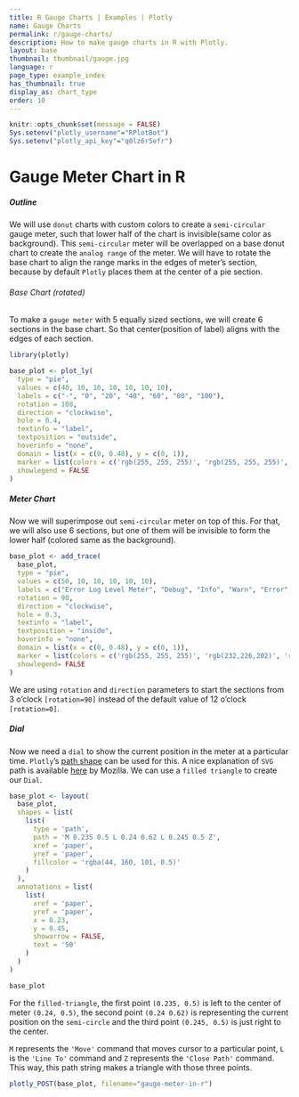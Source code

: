 ```yaml
---
title: R Gauge Charts | Examples | Plotly
name: Gauge Charts
permalink: r/gauge-charts/
description: How to make gauge charts in R with Plotly.
layout: base
thumbnail: thumbnail/gauge.jpg
language: r
page_type: example_index
has_thumbnail: true
display_as: chart_type
order: 10
---
```


```r
knitr::opts_chunk$set(message = FALSE)
Sys.setenv("plotly_username"="RPlotBot")
Sys.setenv("plotly_api_key"="q0lz6r5efr")
```

# Gauge Meter Chart in R

##### Outline

We will use `donut` charts with custom colors to create a `semi-circular` gauge meter, such that lower half of the chart is invisible(same color as background).
This `semi-circular` meter will be overlapped on a base donut chart to create the `analog range` of the meter. We will have to rotate the base chart to align the range marks in the edges of meter's section, because by default `Plotly` places them at the center of a pie section.

###### Base Chart (rotated)

To make a `gauge meter` with 5 equally sized sections, we will create 6 sections in the base chart. So that center(position of label) aligns with the edges of each section.

```r

library(plotly)

base_plot <- plot_ly(
  type = "pie",
  values = c(40, 10, 10, 10, 10, 10, 10),
  labels = c("-", "0", "20", "40", "60", "80", "100"),
  rotation = 108,
  direction = "clockwise",
  hole = 0.4,
  textinfo = "label",
  textposition = "outside",
  hoverinfo = "none",
  domain = list(x = c(0, 0.48), y = c(0, 1)),
  marker = list(colors = c('rgb(255, 255, 255)', 'rgb(255, 255, 255)', 'rgb(255, 255, 255)', 'rgb(255, 255, 255)', 'rgb(255, 255, 255)', 'rgb(255, 255, 255)', 'rgb(255, 255, 255)')),
  showlegend = FALSE
)

```

##### Meter Chart

Now we will superimpose out `semi-circular` meter on top of this.
For that, we will also use 6 sections, but one of them will be invisible to form the lower half (colored same as the background).

```r

base_plot <- add_trace(
  base_plot,
  type = "pie",
  values = c(50, 10, 10, 10, 10, 10),
  labels = c("Error Log Level Meter", "Debug", "Info", "Warn", "Error", "Fatal"),
  rotation = 90,
  direction = "clockwise",
  hole = 0.3,
  textinfo = "label",
  textposition = "inside",
  hoverinfo = "none",
  domain = list(x = c(0, 0.48), y = c(0, 1)),
  marker = list(colors = c('rgb(255, 255, 255)', 'rgb(232,226,202)', 'rgb(226,210,172)', 'rgb(223,189,139)', 'rgb(223,162,103)', 'rgb(226,126,64)')),
  showlegend= FALSE
)

```

We are using `rotation` and `direction` parameters to start the sections from 3 o'clock `[rotation=90]` instead of the default value of 12 o'clock `[rotation=0]`.

##### Dial

Now we need a `dial` to show the current position in the meter at a particular time.
`Plotly`'s [path shape](https://plot.ly/r/reference/#layout-shapes-path) can be used for this. A nice explanation of `SVG` path is available [here](https://developer.mozilla.org/en-US/docs/Web/SVG/Tutorial/Paths) by Mozilla.
We can use a `filled triangle` to create our `Dial`.

```r

base_plot <- layout(
  base_plot,
  shapes = list(
    list(
      type = 'path',
      path = 'M 0.235 0.5 L 0.24 0.62 L 0.245 0.5 Z',
      xref = 'paper',
      yref = 'paper',
      fillcolor = 'rgba(44, 160, 101, 0.5)'
    )
  ),
  annotations = list(
    list(
      xref = 'paper',
      yref = 'paper',
      x = 0.23,
      y = 0.45,
      showarrow = FALSE,
      text = '50'
    )
  )
)

base_plot

```


For the `filled-triangle`, the first point `(0.235, 0.5)` is left to the center of meter `(0.24, 0.5)`, the second point `(0.24 0.62)` is representing the current position on the `semi-circle` and the third point `(0.245, 0.5)` is just right to the center.

`M` represents the `'Move'` command that moves cursor to a particular point, `L` is the `'Line To'` command and `Z` represents the `'Close Path'` command. This way, this path string makes a triangle with those three points.

```r
plotly_POST(base_plot, filename="gauge-meter-in-r")
```
